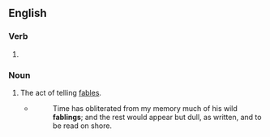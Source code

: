 ==English==

===Verb===
{{head|en|verb form}}

# {{present participle of|en|fable|nocat=1}}

===Noun===
{{en-noun}}

# The act of telling [[fable]]s.
#* {{RQ:Lamb Last}}
#*: Time has obliterated from my memory much of his wild '''fablings'''; and the rest would appear but dull, as written, and to be read on shore.